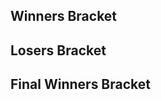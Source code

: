 {{DISPLAYTITLE:Don't Go Down There Jeff! - Singles Bracket}}{{SetGame|melee}}
{{tabs static
|name1=Overview
|link1=Don't Go Down There Jeff!
|name2=Singles Bracket
|link2=Don't Go Down There Jeff!/Singles Bracket
|name3=Doubles Bracket
|link3=Don't Go Down There Jeff!/Doubles Bracket
|This=2
}}
==Winners Bracket==
{{64DEWBracketA
|tourneylink=Don't Go Down There Jeff!
|tourneyname=Don't Go Down There Jeff!
|column-width=160

|r1m1p1=Shroomed |r1m1p1flag=us |r1m1p1score={{win}} |r1m1win=1
|r1m1p2=Bye |r1m1p2flag= |r1m1p2score=
|r1m2p1=Gishnak |r1m2p1flag=us |r1m2p1score= |r1m2win=2
|r1m2p2=Bob$ |r1m2p2flag=us |r1m2p2score={{win}}
|r1m3p1=Lucky |r1m3p1flag=us |r1m3p1score={{win}} |r1m3win=1
|r1m3p2=Bye |r1m3p2flag= |r1m3p2score=
|r1m4p1=Sword Saint |r1m4p1flag=us |r1m4p1score= |r1m4win=2
|r1m4p2=Tang |r1m4p2flag=us |r1m4p2score={{win}}
|r1m5p1=Fly Amanita |r1m5p1flag=us |r1m5p1score={{win}} |r1m5win=1
|r1m5p2=Bye |r1m5p2flag= |r1m5p2score=
|r1m6p1=Choknater |r1m6p1flag=us |r1m6p1score={{win}} |r1m6win=1
|r1m6p2=Alan |r1m6p2flag=us |r1m6p2score=
|r1m7p1=Hungrybox |r1m7p1flag=us |r1m7p1score={{win}} |r1m7win=1
|r1m7p2=Bye |r1m7p2flag= |r1m7p2score=
|r1m8p1=Coolkid |r1m8p1flag=us |r1m8p1score= |r1m8win=2
|r1m8p2=Darrell |r1m8p2flag=us |r1m8p2score={{win}}

|r1m9p1=S2J |r1m9p1flag=us |r1m9p1score={{win}} |r1m9win=1
|r1m9p2=Bye |r1m9p2flag= |r1m9p2score=
|r1m10p1=JpegImage |r1m10p1flag=us |r1m10p1score= |r1m10win=2
|r1m10p2=Scar |r1m10p2flag=us |r1m10p2score={{win}}
|r1m11p1=Axe |r1m11p1flag=us |r1m11p1score={{win}} |r1m11win=1
|r1m11p2=Bye |r1m11p2flag= |r1m11p2score=
|r1m12p1=Replicate |r1m12p1flag=us |r1m12p1score={{win}} |r1m12win=1
|r1m12p2=Hydro Kirby |r1m12p2flag=us |r1m12p2score=
|r1m13p1=Zhu |r1m13p1flag=us |r1m13p1score={{win}} |r1m13win=1
|r1m13p2=Bye |r1m13p2flag= |r1m13p2score=

|r1m14p1=Westballz |r1m14p1flag=us |r1m14p1score=2 |r1m14win=1
|r1m14p2=BlueFoxXT |r1m14p2flag=us |r1m14p2score=0
|r1m14p1char1=falco |r1m14p2char1=jigglypuff |r1m14p1stock1=3 |r1m14p2stock1=0 |r1m14win1=1 |r1m14stage1=Final Destination
|r1m14p1char2=cf |r1m14p2char2=jigglypuff |r1m14p1stock2=3 |r1m14p2stock2=0 |r1m14win2=1 |r1m14stage2=Kongo Jungle
|r1m14details={{BracketMatchDetails|preview=|lrthread=|interview=|recap=|comment=|live=|vod=https://youtu.be/M6S8mPXQEaI}}

|r1m15p1=PewPewU |r1m15p1flag=us |r1m15p1score={{win}} |r1m15win=1
|r1m15p2=Bye |r1m15p2flag= |r1m15p2score=
|r1m16p1=Dr. Z |r1m16p1flag=us |r1m16p1score={{win}} |r1m16win=1
|r1m16p2=ZeldaFreak |r1m16p2flag=us |r1m16p2score=

|r1m17p1=Myko |r1m17p1flag=us |r1m17p1score= |r1m17win=2
|r1m17p2=Swiftbass |r1m17p2flag=us |r1m17p2score={{win}}
|r1m18p1=Falcomist |r1m18p1flag=us |r1m18p1score={{win}} |r1m18win=1
|r1m18p2=Bye |r1m18p2flag= |r1m18p2score=

|r1m19p1=Mr Ganondorf |r1m19p1flag=us |r1m19p1score=0 |r1m19win=2
|r1m19p2=GG7 |r1m19p2flag=us |r1m19p2score=2
|r1m19p1char1=ganon |r1m19p2char1=cf |r1m19p1stock1=0 |r1m19p2stock1=1 |r1m19win1=2 |r1m19stage1=Battlefield
|r1m19p1char2=fox |r1m19p2char2=cf |r1m19p1stock2=0 |r1m19p2stock2=3 |r1m19win2=2 |r1m19stage2=Dream Land
|r1m19details={{BracketMatchDetails|preview=|lrthread=|interview=|recap=|comment=|live=|vod=https://youtu.be/K4cRzLOLi5Q}}

|r1m20p1=HugS |r1m20p1flag=us |r1m20p1score={{win}} |r1m20win=1
|r1m20p2=Bye |r1m20p2flag= |r1m20p2score=

|r1m21p1=Violence |r1m21p1flag=us |r1m21p1score=1 |r1m21win=2
|r1m21p2=SFAT |r1m21p2flag=us |r1m21p2score=2
|r1m21p1char1=samus |r1m21p2char1=fox |r1m21p1stock1=0 |r1m21p2stock1=1 |r1m21win1=2 |r1m21stage1=Fountain of Dreams
|r1m21p1char2=samus |r1m21p2char2=fox |r1m21p1stock2=3 |r1m21p2stock2=0 |r1m21win2=1 |r1m21stage2=Final Destination
|r1m21p1char3=samus |r1m21p2char3=sheik |r1m21p1stock3=0 |r1m21p2stock3=3 |r1m21win3=2 |r1m21stage3=Battlefield
|r1m21details={{BracketMatchDetails|preview=|lrthread=|interview=|recap=|comment=|live=|vod=https://youtu.be/ZcmJE1FCHiE}}

|r1m22p1=MacD |r1m22p1flag=us |r1m22p1score={{win}} |r1m22win=1
|r1m22p2=Bye |r1m22p2flag= |r1m22p2score=
|r1m23p1=L |r1m23p1flag=us |r1m23p1score= |r1m23win=2
|r1m23p2=Tai |r1m23p2flag=us |r1m23p2score={{win}}
|r1m24p1=Jman |r1m24p1flag=us |r1m24p1score={{win}} |r1m24win=1
|r1m24p2=Bye |r1m24p2flag= |r1m24p2score=

|r1m25p1=HomeMadeWaffles |r1m25p1flag=us |r1m25p1score={{win}} |r1m25win=1
|r1m25p2=PockyD |r1m25p2flag=us |r1m25p2score=
|r1m26p1=Light |r1m26p1flag=us |r1m26p1score={{win}} |r1m26win=1
|r1m26p2=Bye |r1m26p2flag= |r1m26p2score=
|r1m27p1=Azn Lep |r1m27p1flag=us |r1m27p1score={{win}} |r1m27win=1
|r1m27p2=Nugz |r1m27p2flag=us |r1m27p2score=
|r1m28p1=Mango |r1m28p1flag=us |r1m28p1score={{win}} |r1m28win=1
|r1m28p2=Bye |r1m28p2flag= |r1m28p2score=
|r1m29p1=Taj |r1m29p1flag=us |r1m29p1score={{win}} |r1m29win=1
|r1m29p2=Mackadotius |r1m29p2flag=us |r1m29p2score=
|r1m30p1=Lovage |r1m30p1flag=us |r1m30p1score={{win}} |r1m30win=1
|r1m30p2=Bye |r1m30p2flag= |r1m30p2score=
|r1m31p1=Mooninite |r1m31p1flag=us |r1m31p1score={{win}} |r1m31win=1
|r1m31p2=Rubyiris |r1m31p2flag=us |r1m31p2score=
|r1m32p1=SilentSpectre |r1m32p1flag=us |r1m32p1score={{win}} |r1m32win=1
|r1m32p2=Bye |r1m32p2flag= |r1m32p2score=

|r2m1p1=Shroomed |r2m1p1flag=us |r2m1p1score={{win}} |r2m1win=1
|r2m1p2=Bob$ |r2m1p2flag=us |r2m1p2score=

|r2m2p1=Lucky |r2m2p1flag=us |r2m2p1score=2 |r2m2win=1
|r2m2p2=Tang |r2m2p2flag=us |r2m2p2score=1
|r2m2p1char1=fox |r2m2p2char1=fox |r2m2p1stock1=0 |r2m2p2stock1=2 |r2m2win1=2 |r2m2stage1=Battlefield
|r2m2p1char2=fox |r2m2p2char2=fox |r2m2p1stock2=2 |r2m2p2stock2=0 |r2m2win2=1 |r2m2stage2=Pokémon Stadium
|r2m2p1char3=fox |r2m2p2char3=fox |r2m2p1stock3=2 |r2m2p2stock3=0 |r2m2win3=1 |r2m2stage3=Final Destination
|r2m2details={{BracketMatchDetails|preview=|lrthread=|interview=|recap=|comment=|live=|vod=https://youtu.be/OYbVeVIW0ZE}}

|r2m3p1=Fly Amanita |r2m3p1flag=us |r2m3p1score={{win}} |r2m3win=1
|r2m3p2=Choknater |r2m3p2flag=us |r2m3p2score=
|r2m4p1=Hungrybox |r2m4p1flag=us |r2m4p1score={{win}} |r2m4win=1
|r2m4p2=Darrell |r2m4p2flag=us |r2m4p2score=
|r2m5p1=S2J |r2m5p1flag=us |r2m5p1score={{win}} |r2m5win=1
|r2m5p2=Scar |r2m5p2flag=us |r2m5p2score=

|r2m6p1=Axe |r2m6p1flag=us |r2m6p1score=2 |r2m6win=1
|r2m6p2=Replicate |r2m6p2flag=us |r2m6p2score=0
|r2m6p1char1=pikachu |r2m6p2char1=fox |r2m6p1stock1=2 |r2m6p2stock1=0 |r2m6win1=1 |r2m6stage1=Dream Land
|r2m6p1char2=pikachu |r2m6p2char2=fox |r2m6p1stock2=1 |r2m6p2stock2=0 |r2m6win2=1 |r2m6stage2=Fountain of Dreams
|r2m6details={{BracketMatchDetails|preview=|lrthread=|interview=|recap=|comment=|live=|vod=https://youtu.be/UmrGbufk-Lg}}

|r2m7p1=Zhu |r2m7p1flag=us |r2m7p1score={{win}} |r2m7win=1
|r2m7p2=Westballz |r2m7p2flag=us |r2m7p2score=
|r2m8p1=PewPewU |r2m8p1flag=us |r2m8p1score= |r2m8win=2
|r2m8p2=Dr. Z |r2m8p2flag=us |r2m8p2score={{win}}

|r2m9p1=Swiftbass |r2m9p1flag=us |r2m9p1score=1 |r2m9win=2
|r2m9p2=Falcomist |r2m9p2flag=us |r2m9p2score=2
|r2m9p1char1=fox |r2m9p2char1=marth |r2m9p1stock1=1 |r2m9p2stock1=0 |r2m9win1=1 |r2m9stage1=Battlefield
|r2m9p1char2=fox |r2m9p2char2=marth |r2m9p1stock2=0 |r2m9p2stock2=1 |r2m9win2=2 |r2m9stage2=Yoshi's Story
|r2m9p1char3=fox |r2m9p2char3=marth |r2m9p1stock3=0 |r2m9p2stock3=1 |r2m9win3=2 |r2m9stage3=Pokémon Stadium
|r2m9details={{BracketMatchDetails|preview=|lrthread=|interview=|recap=|comment=|live=|vod=https://youtu.be/moovkwVgv00}}

|r2m10p1=GG7 |r2m10p1flag=us |r2m10p1score=0 |r2m10win=2
|r2m10p2=HugS |r2m10p2flag=us |r2m10p2score=2
|r2m10p1char1=cf |r2m10p2char1=samus |r2m10p1stock1=0 |r2m10p2stock1=2 |r2m10win1=2 |r2m10stage1=Battlefield
|r2m10p1char2=cf |r2m10p2char2=samus |r2m10p1stock2=0 |r2m10p2stock2=2 |r2m10win2=2 |r2m10stage2=Final Destination
|r2m10details={{BracketMatchDetails|preview=|lrthread=|interview=|recap=|comment=|live=|vod=https://youtu.be/qaxX9eEPM0Q}}

|r2m11p1=SFAT |r2m11p1flag=us |r2m11p1score=2 |r2m11win=1
|r2m11p2=MacD |r2m11p2flag=us |r2m11p2score=0
|r2m11p1char1=fox |r2m11p2char1=peach |r2m11p1stock1=1 |r2m11p2stock1=0 |r2m11win1=1 |r2m11stage1=Yoshi's Story
|r2m11p1char2=sheik |r2m11p2char2=peach |r2m11p1stock2=1 |r2m11p2stock2=0 |r2m11win2=1 |r2m11stage2=Fountain of Dreams
|r2m11details={{BracketMatchDetails|preview=|lrthread=|interview=|recap=|comment=|live=|vod=https://youtu.be/fMWxqnlVpSE}}

|r2m12p1=Tai |r2m12p1flag=us |r2m12p1score=0 |r2m12win=2
|r2m12p2=Jman |r2m12p2flag=us |r2m12p2score=2
|r2m12p1char1=marth |r2m12p2char1=fox |r2m12p1stock1=0 |r2m12p2stock1=2 |r2m12win1=2 |r2m12stage1=Final Destination
|r2m12p1char2=marth |r2m12p2char2=fox |r2m12p1stock2=0 |r2m12p2stock2=1 |r2m12win2=2 |r2m12stage2=Final Destination
|r2m12details={{BracketMatchDetails|preview=|lrthread=|interview=|recap=|comment=|live=|vod=https://youtu.be/64LVDswef-c}}

|r2m13p1=HomeMadeWaffles |r2m13p1flag=us |r2m13p1score= |r2m13win=2
|r2m13p2=Light |r2m13p2flag=us |r2m13p2score={{win}}
|r2m14p1=Azn Lep |r2m14p1flag=us |r2m14p1score= |r2m14win=2
|r2m14p2=Mango |r2m14p2flag=us |r2m14p2score={{win}}
|r2m15p1=Taj |r2m15p1flag=us |r2m15p1score={{win}} |r2m15win=1
|r2m15p2=Lovage |r2m15p2flag=us |r2m15p2score=

|r2m16p1=Mooninite |r2m16p1flag=us |r2m16p1score=1 |r2m16win=2
|r2m16p2=SilentSpectre |r2m16p2flag=us |r2m16p2score=2
|r2m16p1char1=marth |r2m16p2char1=cf |r2m16p1stock1=1 |r2m16p2stock1=0 |r2m16win1=1 |r2m16stage1=Battlefield
|r2m16p1char2=marth |r2m16p2char2=cf |r2m16p1stock2=0 |r2m16p2stock2=1 |r2m16win2=2 |r2m16stage2=Pokémon Stadium
|r2m16p1char3=marth |r2m16p2char3=cf |r2m16p1stock3=0 |r2m16p2stock3=3 |r2m16win3=2 |r2m16stage3=Fountain of Dreams
|r2m16details={{BracketMatchDetails|preview=|lrthread=|interview=|recap=|comment=|live=|vod=https://youtu.be/lZfc4__o7yQ}}

|r3m1p1=Shroomed |r3m1p1flag=us |r3m1p1score=0 |r3m1win=2
|r3m1p2=Lucky |r3m1p2flag=us |r3m1p2score=2
|r3m1p1char1=doc |r3m1p2char1=fox |r3m1p1stock1=0 |r3m1p2stock1=1 |r3m1win1=2 |r3m1stage1=Battlefield
|r3m1p1char2=doc |r3m1p2char2=fox |r3m1p1stock2=0 |r3m1p2stock2=2 |r3m1win2=2 |r3m1stage2=Dream Land
|r3m1details={{BracketMatchDetails|preview=|lrthread=|interview=|recap=|comment=|live=|vod=https://youtu.be/nyIF-awHcHU}}

|r3m2p1=Fly Amanita |r3m2p1flag=us |r3m2p1score=2 |r3m2win=1
|r3m2p2=Hungrybox |r3m2p2flag=us |r3m2p2score=1
|r3m2p1char1=ic |r3m2p2char1=jigglypuff |r3m2p1stock1=3 |r3m2p2stock1=0 |r3m2win1=1 |r3m2stage1=Final Destination
|r3m2p1char2=ic |r3m2p2char2=jigglypuff |r3m2p1stock2=0 |r3m2p2stock2=2 |r3m2win2=2 |r3m2stage2=Dream Land
|r3m2p1char3=ic |r3m2p2char3=jigglypuff |r3m2p1stock3=1 |r3m2p2stock3=0 |r3m2win3=1 |r3m2stage3=Pokémon Stadium
|r3m2details={{BracketMatchDetails|preview=|lrthread=|interview=|recap=|comment=Game 1 was not recorded, but the video annotation states that Fly Amanita won game 1 with 3 stocks remaining.|live=|vod=https://youtu.be/-JdqCyJpnWk}}

|r3m3p1=S2J |r3m3p1flag=us |r3m3p1score={{win}} |r3m3win=1
|r3m3p2=Axe |r3m3p2flag=us |r3m3p2score=

|r3m4p1=Zhu |r3m4p1flag=us |r3m4p1score=2 |r3m4win=1
|r3m4p2=Dr. Z |r3m4p2flag=us |r3m4p2score=0
|r3m4p1char1=fox |r3m4p2char1=jigglypuff |r3m4p1stock1=1 |r3m4p2stock1=0 |r3m4win1=1 |r3m4stage1=Battlefield
|r3m4p1char2=fox |r3m4p2char2=jigglypuff |r3m4p1stock2=2 |r3m4p2stock2=0 |r3m4win2=1 |r3m4stage2=Fountain of Dreams
|r3m4details={{BracketMatchDetails|preview=|lrthread=|interview=|recap=|comment=|live=|vod=https://youtu.be/zFOXtSN1i6k}}

|r3m5p1=Falcomist |r3m5p1flag=us |r3m5p1score=2 |r3m5win=1
|r3m5p2=HugS |r3m5p2flag=us |r3m5p2score=1
|r3m5p1char1=marth |r3m5p2char1=samus |r3m5p1stock1=0 |r3m5p2stock1=2 |r3m5win1=2 |r3m5stage1=Battlefield
|r3m5p1char2=marth |r3m5p2char2=samus |r3m5p1stock2=1 |r3m5p2stock2=0 |r3m5win2=1 |r3m5stage2=Battlefield
|r3m5p1char3=marth |r3m5p2char3=samus |r3m5p1stock3=1 |r3m5p2stock3=0 |r3m5win3=1 |r3m5stage3=Final Destination
|r3m5details={{BracketMatchDetails|preview=|lrthread=|interview=|recap=|comment=|live=|vod=https://youtu.be/NcEZZTqxF40}}

|r3m6p1=SFAT |r3m6p1flag=us |r3m6p1score= |r3m6win=2
|r3m6p2=Jman |r3m6p2flag=us |r3m6p2score={{win}}

|r3m7p1=Light |r3m7p1flag=us |r3m7p1score=0 |r3m7win=2
|r3m7p2=Mango |r3m7p2flag=us |r3m7p2score=2
|r3m7p1char1=peach |r3m7p2char1=cf |r3m7p1stock1=0 |r3m7p2stock1=2 |r3m7win1=2 |r3m7stage1=Dream Land
|r3m7p1char2=peach |r3m7p2char2=cf |r3m7p1stock2=0 |r3m7p2stock2=3 |r3m7win2=2 |r3m7stage2=Kongo Jungle
|r3m7details={{BracketMatchDetails|preview=|lrthread=|interview=|recap=|comment=|live=|vod=https://youtu.be/A0FqNR7_vy4}}

|r3m8p1=Taj |r3m8p1flag=us |r3m8p1score=1 |r3m8win=2
|r3m8p2=SilentSpectre |r3m8p2flag=us |r3m8p2score=2
|r3m8p1char1=mewtwo |r3m8p2char1=cf |r3m8p1stock1=2 |r3m8p2stock1=0 |r3m8win1=1 |r3m8stage1=Battlefield
|r3m8p1char2=mewtwo |r3m8p2char2=cf |r3m8p1stock2=0 |r3m8p2stock2=2 |r3m8win2=2 |r3m8stage2=Pokémon Stadium
|r3m8p1char3=mewtwo |r3m8p2char3=cf |r3m8p1stock3=0 |r3m8p2stock3=1 |r3m8win3=2 |r3m8stage3=Final Destination
|r3m8details={{BracketMatchDetails|preview=|lrthread=|interview=|recap=|comment=|live=|vod=https://youtu.be/VOGpdMbjKks}}

|r4m1p1=Lucky |r4m1p1flag=us |r4m1p1score=0 |r4m1win=2
|r4m1p2=Fly Amanita |r4m1p2flag=us |r4m1p2score=2
|r4m1p1char1=fox |r4m1p2char1=ic |r4m1p1stock1=0 |r4m1p2stock1=1 |r4m1win1=2 |r4m1stage1=Yoshi's Story
|r4m1p1char2=fox |r4m1p2char2=ic |r4m1p1stock2=0 |r4m1p2stock2=2 |r4m1win2=2 |r4m1stage2=Dream Land
|r4m1details={{BracketMatchDetails|preview=|lrthread=|interview=|recap=|comment=|live=|vod=https://youtu.be/GccPj2Tbm_4}}

|r4m2p1=S2J |r4m2p1flag=us |r4m2p1score=0 |r4m2win=2
|r4m2p2=Zhu |r4m2p2flag=us |r4m2p2score=2
|r4m2p1char1=cf |r4m2p2char1=falco |r4m2p1stock1=0 |r4m2p2stock1=2 |r4m2win1=2 |r4m2stage1=Battlefield
|r4m2p1char2=cf |r4m2p2char2=falco |r4m2p1stock2=0 |r4m2p2stock2=1 |r4m2win2=2 |r4m2stage2=Pokémon Stadium
|r4m2details={{BracketMatchDetails|preview=|lrthread=|interview=|recap=|comment=|live=|vod=https://youtu.be/YdYdhwvduaY}}

|r4m3p1=Falcomist |r4m3p1flag=us |r4m3p1score=0 |r4m3win=2
|r4m3p2=Jman |r4m3p2flag=us |r4m3p2score=2
|r4m3p1char1=marth |r4m3p2char1=fox |r4m3p1stock1=0 |r4m3p2stock1=3 |r4m3win1=2 |r4m3stage1=Yoshi's Story
|r4m3p1char2=marth |r4m3p2char2=fox |r4m3p1stock2=0 |r4m3p2stock2=3 |r4m3win2=2 |r4m3stage2=Battlefield
|r4m3details={{BracketMatchDetails|preview=|lrthread=|interview=|recap=|comment=|live=|vod=https://youtu.be/_CRrWXuEgpg}}

|r4m4p1=Mango |r4m4p1flag=us |r4m4p1score=2 |r4m4win=1
|r4m4p2=SilentSpectre |r4m4p2flag=us |r4m4p2score=0
|r4m4p1char1=cf |r4m4p2char1=cf |r4m4p1stock1=1 |r4m4p2stock1=0 |r4m4win1=1 |r4m4stage1=Dream Land
|r4m4p1char2=cf |r4m4p2char2=cf |r4m4p1stock2=1 |r4m4p2stock2=0 |r4m4win2=1 |r4m4stage2=Pokémon Stadium
|r4m4details={{BracketMatchDetails|preview=|lrthread=|interview=|recap=|comment=|live=|vod=https://youtu.be/00BML4cJ2PI}}

|r5m1p1=Fly Amanita |r5m1p1flag=us |r5m1p1score=1 |r5m1win=2
|r5m1p2=Zhu |r5m1p2flag=us |r5m1p2score=3
|r5m1p1char1=ic |r5m1p2char1=falco |r5m1p1stock1=0 |r5m1p2stock1=3 |r5m1win1=2 |r5m1stage1=Fountain of Dreams
|r5m1p1char2=ic |r5m1p2char2=falco |r5m1p1stock2=1 |r5m1p2stock2=0 |r5m1win2=1 |r5m1stage2=Dream Land
|r5m1p1char3=ic |r5m1p2char3=falco |r5m1p1stock3=0 |r5m1p2stock3=1 |r5m1win3=2 |r5m1stage3=Battlefield
|r5m1p1char4=ic |r5m1p2char4=falco |r5m1p1stock4=0 |r5m1p2stock4=2 |r5m1win4=2 |r5m1stage4=Pokémon Stadium
|r5m1details={{BracketMatchDetails|preview=|lrthread=|interview=|recap=|comment=|live=|vod=https://youtu.be/0FYnXO-Ks-4}}

|r5m2p1=Jman |r5m2p1flag=us |r5m2p1score=3 |r5m2win=1
|r5m2p2=Mango |r5m2p2flag=us |r5m2p2score=0
|r5m2p1char1=fox |r5m2p2char1=marth |r5m2p1stock1=1 |r5m2p2stock1=0 |r5m2win1=1 |r5m2stage1=Yoshi's Story
|r5m2p1char2=fox |r5m2p2char2=marth |r5m2p1stock2=1 |r5m2p2stock2=0 |r5m2win2=1 |r5m2stage2=Yoshi's Story
|r5m2p1char3=fox |r5m2p2char3=marth |r5m2p1stock3=1 |r5m2p2stock3=0 |r5m2win3=1 |r5m2stage3=Yoshi's Story
|r5m2details={{BracketMatchDetails|preview=|lrthread=|interview=|recap=|comment=|live=|vod=https://youtu.be/V4WNpvxatCY}}
}}

==Losers Bracket==
{{48DELBracketSmwA
|tourneylink=Don't Go Down There Jeff!
|tourneyname=Don't Go Down There Jeff!
|l1placement=33-48
|l2placement=25-32
|l3placement=17-24
|l4placement=13-16
|l5placement=9-12
|l6placement=7-8
|l7placement=5-6
|column-width=160

|l1m1p1=Gishnak |l1m1p1flag=us |l1m1p1score= |l1m1win=2
|l1m1p2=Tai |l1m1p2flag=us |l1m1p2score={{win}}
|l1m2p1=Sword Saint |l1m2p1flag=us |l1m2p1score= |l1m2win=2
|l1m2p2=Replicate |l1m2p2flag=us |l1m2p2score={{win}}
|l1m3p1=Alan |l1m3p1flag=us |l1m3p1score= |l1m3win=2
|l1m3p2=Westballz |l1m3p2flag=us |l1m3p2score={{win}}
|l1m4p1=Coolkid |l1m4p1flag=us |l1m4p1score= |l1m4win=2
|l1m4p2=PewPewU |l1m4p2flag=us |l1m4p2score={{win}}
|l1m5p1=JpegImage |l1m5p1flag=us |l1m5p1score= |l1m5win=2
|l1m5p2=Bob$ |l1m5p2flag=us |l1m5p2score={{win}}
|l1m6p1=Hydro Kirby |l1m6p1flag=us |l1m6p1score= |l1m6win=2
|l1m6p2=Tang |l1m6p2flag=us |l1m6p2score={{win}}
|l1m7p1=BlueFoxXT |l1m7p1flag=us |l1m7p1score= |l1m7win=2
|l1m7p2=Choknater |l1m7p2flag=us |l1m7p2score={{win}}
|l1m8p1=ZeldaFreak |l1m8p1flag=us |l1m8p1score= |l1m8win=2
|l1m8p2=Darrell |l1m8p2flag=us |l1m8p2score={{win}}

|l1m9p1=Myko |l1m9p1flag=us |l1m9p1score=0 |l1m9win=2
|l1m9p2=HomeMadeWaffles |l1m9p2flag=us |l1m9p2score=2
|l1m9p1char1=falco |l1m9p2char1=falco |l1m9p1stock1=0 |l1m9p2stock1=1 |l1m9win1=2 |l1m9stage1=Yoshi's Story
|l1m9p1char2=falco |l1m9p2char2=falco |l1m9p1stock2=0 |l1m9p2stock2=2 |l1m9win2=2 |l1m9stage2=Final Destination
|l1m9details={{BracketMatchDetails|preview=|lrthread=|interview=|recap=|comment=|live=|vod=https://youtu.be/wR1gFQSbNCw}}

|l1m10p1=Mr Ganondorf |l1m10p1flag=us |l1m10p1score={{win}} |l1m10win=1
|l1m10p2=Azn Lep |l1m10p2flag=us |l1m10p2score=
|l1m11p1=Violence |l1m11p1flag=us |l1m11p1score= |l1m11win=2
|l1m11p2=Lovage |l1m11p2flag=us |l1m11p2score={{win}}
|l1m12p1=L |l1m12p1flag=us |l1m12p1score={{win}} |l1m12win=1
|l1m12p2=Mooninite |l1m12p2flag=us |l1m12p2score=
|l1m13p1=PockyD |l1m13p1flag=us |l1m13p1score= |l1m13win=2
|l1m13p2=Swiftbass |l1m13p2flag=us |l1m13p2score={{win}}
|l1m14p1=Nugz |l1m14p1flag=us |l1m14p1score= |l1m14win=2
|l1m14p2=GG7 |l1m14p2flag=us |l1m14p2score={{win}}
|l1m15p1=Mackadotius |l1m15p1flag=us |l1m15p1score= |l1m15win=2
|l1m15p2=Scar |l1m15p2flag=us |l1m15p2score={{win}}
|l1m16p1=Rubyiris |l1m16p1flag=us |l1m16p1score= |l1m16win=2
|l1m16p2=MacD |l1m16p2flag=us |l1m16p2score={{win}}

|l2m1p1=Tai |l2m1p1flag=us |l2m1p1score={{win}} |l2m1win=1
|l2m1p2=Replicate |l2m1p2flag=us |l2m1p2score=

|l2m2p1=Westballz |l2m2p1flag=us |l2m2p1score=2 |l2m2win=1
|l2m2p2=PewPewU |l2m2p2flag=us |l2m2p2score=0
|l2m2p1char1=falco |l2m2p2char1=falco |l2m2p1stock1=2 |l2m2p2stock1=0 |l2m2win1=1 |l2m2stage1=Yoshi's Story
|l2m2p1char2=falco |l2m2p2char2=sheik |l2m2p1stock2=1 |l2m2p2stock2=0 |l2m2win2=1 |l2m2stage2=Battlefield
|l2m2details={{BracketMatchDetails|preview=|lrthread=|interview=|recap=|comment=|live=|vod=https://youtu.be/ZiFUgJP9an8}}

|l2m3p1=Bob$ |l2m3p1flag=us |l2m3p1score={{win}} |l2m3win=1
|l2m3p2=Tang |l2m3p2flag=us |l2m3p2score=
|l2m4p1=Choknater |l2m4p1flag=us |l2m4p1score={{win}} |l2m4win=1
|l2m4p2=Darrell |l2m4p2flag=us |l2m4p2score=

|l2m5p1=HomeMadeWaffles |l2m5p1flag=us |l2m5p1score=2 |l2m5win=1
|l2m5p2=Mr Ganondorf |l2m5p2flag=us |l2m5p2score=0
|l2m5p1char1=falco |l2m5p2char1=ganon |l2m5p1stock1=2 |l2m5p2stock1=0 |l2m5win1=1 |l2m5stage1=Battlefield
|l2m5p1char2=falco |l2m5p2char2=ganon |l2m5p1stock2=3 |l2m5p2stock2=0 |l2m5win2=1 |l2m5stage2=Battlefield
|l2m5details={{BracketMatchDetails|preview=|lrthread=|interview=|recap=|comment=|live=|vod=https://youtu.be/UfZitLvJpoo}}

|l2m6p1=Lovage |l2m6p1flag=us |l2m6p1score={{win}} |l2m6win=1
|l2m6p2=L |l2m6p2flag=us |l2m6p2score=

|l2m7p1=Swiftbass |l2m7p1flag=us |l2m7p1score=2 |l2m7win=1
|l2m7p2=GG7 |l2m7p2flag=us |l2m7p2score=0
|l2m7p1char1=fox |l2m7p2char1=cf |l2m7p1stock1=1 |l2m7p2stock1=0 |l2m7win1=1 |l2m7stage1=Battlefield
|l2m7p1char2=fox |l2m7p2char2=cf |l2m7p1stock2=1 |l2m7p2stock2=0 |l2m7win2=1 |l2m7stage2=Final Destination
|l2m7details={{BracketMatchDetails|preview=|lrthread=|interview=|recap=|comment=|live=|vod=https://youtu.be/lmPcJzDIndI}}

|l2m8p1=Scar |l2m8p1flag=us |l2m8p1score=0 |l2m8win=2
|l2m8p2=MacD |l2m8p2flag=us |l2m8p2score=2
|r2m8p1char1=cf |r2m8p2char1=peach |r2m8p1stock1=0 |r2m8p2stock1=1 |r2m8win1=2 |r2m8stage1=Dream Land
|r2m8p1char2=cf |r2m8p2char2=peach |r2m8p1stock2=0 |r2m8p2stock2=2 |r2m8win2=2 |r2m8stage2=Battlefield
|r2m8details={{BracketMatchDetails|preview=|lrthread=|interview=|recap=|comment=|live=|vod=https://youtu.be/5V5uLLKyYrw}}
 
|l3m1p1=SFAT |l3m1p1flag=us |l3m1p1score=2 |l3m1win=1
|l3m1p2=Tai |l3m1p2flag=us |l3m1p2score=1
|l3m1p1char1=sheik |l3m1p2char1=marth |l3m1p1stock1=0 |l3m1p2stock1=3 |l3m1win1=2 |l3m1stage1=Battlefield
|l3m1p1char2=fox |l3m1p2char2=marth |l3m1p1stock2=3 |l3m1p2stock2=0 |l3m1win2=1 |l3m1stage2=Pokémon Stadium
|l3m1p1char3=fox |l3m1p2char3=marth |l3m1p1stock3=1 |l3m1p2stock3=0 |l3m1win3=1 |l3m1stage3=Yoshi's Story
|l3m1details={{BracketMatchDetails|preview=|lrthread=|interview=|recap=|comment=|live=|vod=https://youtu.be/oOA79lOgp8c}}

|l3m2p1=HugS |l3m2p1flag=us |l3m2p1score={{win}} |l3m2win=1
|l3m2p2=Westballz |l3m2p2flag=us |l3m2p2score=

|l3m3p1=Taj |l3m3p1flag=us |l3m3p1score=2 |l3m3win=1
|l3m3p2=Bob$ |l3m3p2flag=us |l3m3p2score=0
|l3m3p1char1=marth |l3m3p2char1=marth |l3m3p1stock1=3 |l3m3p2stock1=0 |l3m3win1=1 |l3m3stage1=Battlefield
|l3m3p1char2=marth |l3m3p2char2=marth |l3m3p1stock2=3 |l3m3p2stock2=0 |l3m3win2=1 |l3m3stage2=Pokémon Stadium
|l3m3details={{BracketMatchDetails|preview=|lrthread=|interview=|recap=|comment=|live=|vod=https://youtu.be/_jOmzNL3X68}}

|l3m4p1=Light |l3m4p1flag=us |l3m4p1score={{win}} |l3m4win=1
|l3m4p2=Choknater |l3m4p2flag=us |l3m4p2score=

|l3m5p1=Hungrybox |l3m5p1flag=us |l3m5p1score=2 |l3m5win=1
|l3m5p2=HomeMadeWaffles |l3m5p2flag=us |l3m5p2score=0
|l3m5p1char1=jigglypuff |l3m5p2char1=doc |l3m5p1stock1=2 |l3m5p2stock1=0 |l3m5win1=1 |l3m5stage1=Final Destination
|l3m5p1char2=jigglypuff |l3m5p2char2=doc |l3m5p1stock2=3 |l3m5p2stock2=0 |l3m5win2=1 |l3m5stage2=Pokémon Stadium
|l3m5details={{BracketMatchDetails|preview=|lrthread=|interview=|recap=|comment=|live=|vod=https://youtu.be/nwEwccVd2ME}}

|l3m6p1=Shroomed |l3m6p1flag=us |l3m6p1score=2 |l3m6win=1
|l3m6p2=Lovage |l3m6p2flag=us |l3m6p2score=0
|l3m6p1char1=doc |l3m6p2char1=fox |l3m6p1stock1=1 |l3m6p2stock1=0 |l3m6win1=1 |l3m6stage1=Yoshi's Story
|l3m6p1char2=doc |l3m6p2char2=fox |l3m6p1stock2=3 |l3m6p2stock2=0 |l3m6win2=1 |l3m6stage2=Pokémon Stadium
|l3m6details={{BracketMatchDetails|preview=|lrthread=|interview=|recap=|comment=|live=|vod=https://youtu.be/-dcIxxyH2Yc}}

|l3m7p1=Dr. Z |l3m7p1flag=us |l3m7p1score= |l3m7win=2
|l3m7p2=Swiftbass |l3m7p2flag=us |l3m7p2score={{win}}

|l3m8p1=Axe |l3m8p1flag=us |l3m8p1score=0 |l3m8win=2
|l3m8p2=MacD |l3m8p2flag=us |l3m8p2score=2
|l3m8p1char1=pikachu |l3m8p2char1=peach |l3m8p1stock1=0 |l3m8p2stock1=2 |l3m8win1=2 |l3m8stage1=Battlefield
|l3m8p1char2=marth |l3m8p2char2=peach |l3m8p1stock2=0 |l3m8p2stock2=3 |l3m8win2=2 |l3m8stage2=Battlefield
|l3m8details={{BracketMatchDetails|preview=|lrthread=|interview=|recap=|comment=|live=|vod=https://youtu.be/tnQytWW7x_M}}

|l4m1p1=SFAT |l4m1p1flag=us |l4m1p1score= |l4m1win=2
|l4m1p2=HugS |l4m1p2flag=us |l4m1p2score={{win}}

|l4m2p1=Taj |l4m2p1flag=us |l4m2p1score=2 |l4m2win=1
|l4m2p2=Light |l4m2p2flag=us |l4m2p2score=1
|l4m2p1char1=marth |l4m2p2char1=peach |l4m2p1stock1= |l4m2p2stock1= |l4m2win1=1 |l4m2stage1=Unknown
|l4m2p1char2=marth |l4m2p2char2=peach |l4m2p1stock2=0 |l4m2p2stock2=2 |l4m2win2=2 |l4m2stage2=Dream Land
|l4m2p1char3=marth |l4m2p2char3=peach |l4m2p1stock3=3 |l4m2p2stock3=0 |l4m2win3=1 |l4m2stage3=Final Destination
|l4m2details={{BracketMatchDetails|preview=|lrthread=|interview=|recap=|comment=Game 1 was not recorded.|live=|vod=https://youtu.be/-Np8u3DQKDo}}

|l4m3p1=Hungrybox |l4m3p1flag=us |l4m3p1score=2 |l4m3win=1
|l4m3p2=Shroomed |l4m3p2flag=us |l4m3p2score=1
|l4m3p1char1=jigglypuff |l4m3p2char1=doc |l4m3p1stock1=0 |l4m3p2stock1=1 |l4m3win1=2 |l4m3stage1=Final Destination
|l4m3p1char2=jigglypuff |l4m3p2char2=doc |l4m3p1stock2=1 |l4m3p2stock2=0 |l4m3win2=1 |l4m3stage2=Battlefield
|l4m3p1char3=jigglypuff |l4m3p2char3=doc |l4m3p1stock3=3 |l4m3p2stock3=0 |l4m3win3=1 |l4m3stage3=Pokémon Stadium
|l4m3details={{BracketMatchDetails|preview=|lrthread=|interview=|recap=|comment=|live=|vod=https://youtu.be/pBweEq-ORbs}}

|l4m4p1=Swiftbass |l4m4p1flag=us |l4m4p1score=0 |l4m4win=2
|l4m4p2=MacD |l4m4p2flag=us |l4m4p2score=2
|l4m4p1char1=fox |l4m4p2char1=peach |l4m4p1stock1=0 |l4m4p2stock1=1 |l4m4win1=2 |l4m4stage1=Yoshi's Story
|l4m4p1char2=fox |l4m4p2char2=peach |l4m4p1stock2=0 |l4m4p2stock2=2 |l4m4win2=2 |l4m4stage2=Battlefield
|l4m4details={{BracketMatchDetails|preview=|lrthread=|interview=|recap=|comment=|live=|vod=https://youtu.be/wC8moKgpl9s}}

|l5m1p1=S2J |l5m1p1flag=us |l5m1p1score={{win}} |l5m1win=1
|l5m1p2=HugS |l5m1p2flag=us |l5m1p2score=

|l5m2p1=Lucky |l5m2p1flag=us |l5m2p1score=2 |l5m2win=1
|l5m2p2=Taj |l5m2p2flag=us |l5m2p2score=1
|l5m2p1char1=fox |l5m2p2char1=marth |l5m2p1stock1=0 |l5m2p2stock1=1 |l5m2win1=2 |l5m2stage1=Battlefield
|l5m2p1char2=fox |l5m2p2char2=marth |l5m2p1stock2=2 |l5m2p2stock2=0 |l5m2win2=1 |l5m2stage2=Pokémon Stadium
|l5m2p1char3=fox |l5m2p2char3=marth |l5m2p1stock3=1 |l5m2p2stock3=0 |l5m2win3=1 |l5m2stage3=Fountain of Dreams
|l5m2details={{BracketMatchDetails|preview=|lrthread=|interview=|recap=|comment=|live=|vod=https://youtu.be/b0r833wyCWo}}

|l5m3p1=SilentSpectre |l5m3p1flag=us |l5m3p1score=0 |l5m3win=2
|l5m3p2=Hungrybox |l5m3p2flag=us |l5m3p2score=2
|l5m3p1char1=cf |l5m3p2char1=jigglypuff |l5m3p1stock1=0 |l5m3p2stock1=1 |l5m3win1=2 |l5m3stage1=Dream Land
|l5m3p1char2=cf |l5m3p2char2=jigglypuff |l5m3p1stock2=0 |l5m3p2stock2=2 |l5m3win2=2 |l5m3stage2=Final Destination
|l5m3details={{BracketMatchDetails|preview=|lrthread=|interview=|recap=|comment=|live=|vod=https://youtu.be/PLc_Rn5hV-k}}

|l5m4p1=Falcomist |l5m4p1flag=us |l5m4p1score=2 |l5m4win=1
|l5m4p2=MacD |l5m4p2flag=us |l5m4p2score=0
|l5m4p1char1=marth |l5m4p2char1=peach |l5m4p1stock1=2 |l5m4p2stock1=0 |l5m4win1=1 |l5m4stage1=Final Destination
|l5m4p1char2=marth |l5m4p2char2=peach |l5m4p1stock2=1 |l5m4p2stock2=0 |l5m4win2=1 |l5m4stage2=Battlefield
|l5m4details={{BracketMatchDetails|preview=|lrthread=|interview=|recap=|comment=|live=|vod=https://youtu.be/VyvMUObdoro}}

|l6m1p1=S2J |l6m1p1flag=us |l6m1p1score=1 |l6m1win=2
|l6m1p2=Lucky |l6m1p2flag=us |l6m1p2score=2
|l6m1p1char1=cf |l6m1p2char1=fox |l6m1p1stock1=0 |l6m1p2stock1=1 |l6m1win1=2 |l6m1stage1=Battlefield
|l6m1p1char2=cf |l6m1p2char2=fox |l6m1p1stock2=1 |l6m1p2stock2=0 |l6m1win2=1 |l6m1stage2=Dream Land
|l6m1p1char3=cf |l6m1p2char3=fox |l6m1p1stock3=0 |l6m1p2stock3=2 |l6m1win3=2 |l6m1stage3=Pokémon Stadium
|l6m1details={{BracketMatchDetails|preview=|lrthread=|interview=|recap=|comment=|live=|vod=https://youtu.be/xqZ817FXQ0Y}}

|l6m2p1=Hungrybox |l6m2p1flag=us |l6m2p1score=2 |l6m2win=1
|l6m2p2=Falcomist |l6m2p2flag=us |l6m2p2score=0
|l6m2p1char1=jigglypuff |l6m2p2char1=marth |l6m2p1stock1=1 |l6m2p2stock1=0 |l6m2win1=1 |l6m2stage1=Battlefield
|l6m2p1char2=jigglypuff |l6m2p2char2=marth |l6m2p1stock2=3 |l6m2p2stock2=0 |l6m2win2=1 |l6m2stage2=Pokémon Stadium
|l6m2details={{BracketMatchDetails|preview=|lrthread=|interview=|recap=|comment=|live=|vod=https://youtu.be/R1dGF0J-de0}}

|l7m1p1=Fly Amanita |l7m1p1flag=us |l7m1p1score=1 |l7m1win=2
|l7m1p2=Lucky |l7m1p2flag=us |l7m1p2score=3
|l7m1p1char1=ic |l7m1p2char1=fox |l7m1p1stock1=0 |l7m1p2stock1=2 |l7m1win1=2 |l7m1stage1=Yoshi's Story
|l7m1p1char2=ic |l7m1p2char2=fox |l7m1p1stock2=0 |l7m1p2stock2=1 |l7m1win2=2 |l7m1stage2=Fountain of Dreams
|l7m1p1char3=ic |l7m1p2char3=fox |l7m1p1stock3=2 |l7m1p2stock3=0 |l7m1win3=1 |l7m1stage3=Fountain of Dreams
|l7m1p1char4=ic |l7m1p2char4=fox |l7m1p1stock4=0 |l7m1p2stock4=1 |l7m1win4=2 |l7m1stage4=Dream Land
|l7m1details={{BracketMatchDetails|preview=|lrthread=|interview=|recap=|comment=|live=|vod=https://youtu.be/d8bieusauZk}}

|l7m2p1=Mango |l7m2p1flag=us |l7m2p1score=2 |l7m2win=2
|l7m2p2=Hungrybox |l7m2p2flag=us |l7m2p2score=3
|l7m2p1char1=fox |l7m2p2char1=jigglypuff |l7m2p1stock1=2 |l7m2p2stock1=0 |l7m2win1=1 |l7m2stage1=Dream Land
|l7m2p1char2=fox |l7m2p2char2=jigglypuff |l7m2p1stock2=0 |l7m2p2stock2=1 |l7m2win2=2 |l7m2stage2=Dream Land
|l7m2p1char3=fox |l7m2p2char3=jigglypuff |l7m2p1stock3=0 |l7m2p2stock3=1 |l7m2win3=2 |l7m2stage3=Battlefield
|l7m2p1char4=fox |l7m2p2char4=jigglypuff |l7m2p1stock4=1 |l7m2p2stock4=0 |l7m2win4=1 |l7m2stage4=Battlefield
|l7m2p1char5=fox |l7m2p2char5=jigglypuff |l7m2p1stock5=0 |l7m2p2stock5=3 |l7m2win5=2 |l7m2stage5=Dream Land
|l7m2details={{BracketMatchDetails|preview=|lrthread=|interview=|recap=|comment=|live=|vod=https://youtu.be/tzC4N-QaSN0}}
}}
<onlyinclude>
==Final Winners Bracket==
{{DEFinalSmwBracket
|tourneylink=Don't Go Down There Jeff!
|tourneyname=Don't Go Down There Jeff!
|l1placement=4
|r2placement=3
|r3loserplacement=2
|r3winnerplacement=1
|column-width=200

<!-- FROM WINNERS -->
|r1m1p1=Zhu |r1m1p1flag=us |r1m1p1score=0
|r1m1p2=Jman |r1m1p2flag=us |r1m1p2score=3
|r1m1win=2
|r1m1p1char1=falco |r1m1p2char1=fox |r1m1p1stock1=0 |r1m1p2stock1=1 |r1m1win1=2 |r1m1stage1=Yoshi's Story
|r1m1p1char2=falco |r1m1p2char2=fox |r1m1p1stock2=0 |r1m1p2stock2=1 |r1m1win2=2 |r1m1stage2=Yoshi's Story
|r1m1p1char3=falco |r1m1p2char3=fox |r1m1p1stock3=0 |r1m1p2stock3=1 |r1m1win3=2 |r1m1stage3=Battlefield
|r1m1details={{BracketMatchDetails|preview=|lrthread=|interview=|recap=|comment=|live=|vod=https://youtu.be/FbPmKTVKv-w}}

<!-- FROM LOSERS -->
|l1m1p1=Lucky |l1m1p1flag=us |l1m1p1score=3
|l1m1p2=Hungrybox |l1m1p2flag=us |l1m1p2score=2
|l1m1win=1
|l1m1p1char1=fox |l1m1p2char1=jigglypuff |l1m1p1stock1=0 |l1m1p2stock1=1 |l1m1win1=2 |l1m1stage1=Battlefield
|l1m1p1char2=fox |l1m1p2char2=jigglypuff |l1m1p1stock2=2 |l1m1p2stock2=0 |l1m1win2=1 |l1m1stage2=Final Destination
|l1m1p1char3=fox |l1m1p2char3=jigglypuff |l1m1p1stock3=1 |l1m1p2stock3=0 |l1m1win3=1 |l1m1stage3=Dream Land
|l1m1p1char4=fox |l1m1p2char4=jigglypuff |l1m1p1stock4=0 |l1m1p2stock4=1 |l1m1win4=2 |l1m1stage4=Dream Land
|l1m1p1char5=fox |l1m1p2char5=jigglypuff |l1m1p1stock5=2 |l1m1p2stock5=0 |l1m1win5=1 |l1m1stage5=Battlefield
|l1m1details={{BracketMatchDetails|preview=|lrthread=|interview=|recap=|comment=|live=|vod=https://youtu.be/pG8yGx-lHZc}}

<!-- LOSERS FINALS -->
|r2m1p1=Zhu |r2m1p1flag=us |r2m1p1score=0
|r2m1p2=Lucky |r2m1p2flag=us |r2m1p2score=3
|r2m1win=2
|r2m1p1char1=falco |r2m1p2char1=fox |r2m1p1stock1=0 |r2m1p2stock1=1 |r2m1win1=2 |r2m1stage1=Battlefield
|r2m1p1char2=falco |r2m1p2char2=fox |r2m1p1stock2=0 |r2m1p2stock2=2 |r2m1win2=2 |r2m1stage2=Battlefield
|r2m1p1char3=falco |r2m1p2char3=fox |r2m1p1stock3=0 |r2m1p2stock3=1 |r2m1win3=2 |r2m1stage3=Battlefield
|r2m1details={{BracketMatchDetails|preview=|lrthread=|interview=|recap=|comment=|live=|vod=https://youtu.be/h0kM8J5iQQY}}

<!-- GRAND FINALS -->
|r3m1p1=Jman |r3m1p1flag=us |r3m1p1score=3
|r3m1p2=Lucky |r3m1p2flag=us |r3m1p2score=1
|r3m1win=1
|r3m1p1char1=fox |r3m1p2char1=fox |r3m1p1stock1=1 |r3m1p2stock1=0 |r3m1win1=1 |r3m1stage1=Dream Land
|r3m1p1char2=fox |r3m1p2char2=fox |r3m1p1stock2=1 |r3m1p2stock2=0 |r3m1win2=1 |r3m1stage2=Yoshi's Story
|r3m1p1char3=fox |r3m1p2char3=fox |r3m1p1stock3=0 |r3m1p2stock3=1 |r3m1win3=2 |r3m1stage3=Pokémon Stadium
|r3m1p1char4=fox |r3m1p2char4=fox |r3m1p1stock4=1 |r3m1p2stock4=0 |r3m1win4=1 |r3m1stage4=Dream Land
|r3m1details={{BracketMatchDetails|preview=|lrthread=|interview=|recap=|comment=|live=|vod=https://youtu.be/BarU4eVipb0}}
}}
</onlyinclude>

